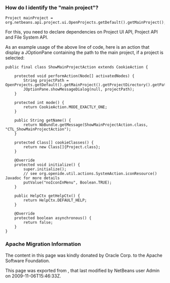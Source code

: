 <!--

    Licensed to the Apache Software Foundation (ASF) under one
    or more contributor license agreements.  See the NOTICE file
    distributed with this work for additional information
    regarding copyright ownership.  The ASF licenses this file
    to you under the Apache License, Version 2.0 (the
    "License"); you may not use this file except in compliance
    with the License.  You may obtain a copy of the License at

      http://www.apache.org/licenses/LICENSE-2.0

    Unless required by applicable law or agreed to in writing,
    software distributed under the License is distributed on an
    "AS IS" BASIS, WITHOUT WARRANTIES OR CONDITIONS OF ANY
    KIND, either express or implied.  See the License for the
    specific language governing permissions and limitations
    under the License.

-->

===How do I identify the "main project"?===


<pre>
Project mainProject = org.netbeans.api.project.ui.OpenProjects.getDefault().getMainProject();
</pre>

For this, you need to declare dependencies on Project UI API, Project API and File System API.

As an example usage of the above line of code, here is an action that display a JOptionPane containing the path to the main project, if a project is selected:


<pre>
public final class ShowMainProjectAction extends CookieAction {

    protected void performAction(Node[] activatedNodes) {
        String projectPath = OpenProjects.getDefault().getMainProject().getProjectDirectory().getPath();
        JOptionPane.showMessageDialog(null, projectPath);
    }

    protected int mode() {
        return CookieAction.MODE_EXACTLY_ONE;
    }

    public String getName() {
        return NbBundle.getMessage(ShowMainProjectAction.class, "CTL_ShowMainProjectAction");
    }

    protected Class[] cookieClasses() {
        return new Class[]{Project.class};
    }

    @Override
    protected void initialize() {
        super.initialize();
        // see org.openide.util.actions.SystemAction.iconResource() Javadoc for more details
        putValue("noIconInMenu", Boolean.TRUE);
    }

    public HelpCtx getHelpCtx() {
        return HelpCtx.DEFAULT_HELP;
    }

    @Override
    protected boolean asynchronous() {
        return false;
    }
}
</pre>

===Apache Migration Information===

The content in this page was kindly donated by Oracle Corp. to the
Apache Software Foundation.

This page was exported from , 
that last modified by NetBeans user Admin 
on 2009-11-06T15:46:33Z.

